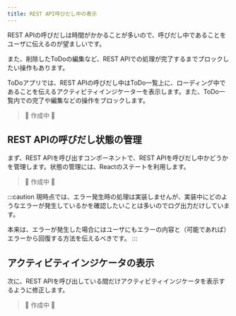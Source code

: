 ```yaml
---
title: REST API呼びだし中の表示
---
```


REST APIの呼びだしは時間がかかることが多いので、呼びだし中であることをユーザに伝えるのが望ましいです。

また、削除したToDoの編集など、REST APIでの処理が完了するまでブロックしたい操作もあります。

ToDoアプリでは、REST APIの呼びだし中はToDo一覧上に、ローディング中であることを伝えるアクティビティインジケーターを表示します。また、ToDo一覧内での完了や編集などの操作をブロックします。

> 🚧 作成中 🚧

<!--
TODO: API呼びだし中にどんな感じに表示されるかの画像を貼ってあげたほうがいいかも。
-->

## REST APIの呼びだし状態の管理

まず、REST APIを呼び出すコンポーネントで、REST APIを呼びだし中かどうかを管理します。状態の管理には、Reactのステートを利用します。

> 🚧 作成中 🚧

<!--
TODO: Hooksの説明はいらないっけ。ステートはここまでほとんど触れてない気もするから、書いてあげたほうがいい気がする。
-->

:::caution
現時点では、エラー発生時の処理は実装しませんが、実装中にどのようなエラーが発生しているかを確認したいことは多いのでログ出力だけしています。

本来は、エラーが発生した場合にはユーザにもエラーの内容と（可能であれば）エラーから回復する方法を伝えるべきです。
:::

## アクティビティインジケータの表示

次に、REST APIを呼び出している間だけアクティビティインジケータを表示するように修正します。

> 🚧 作成中 🚧

<!--
TODO: ステートを参照して、表示するかどうかを切り替えることと、下に配置すると上に表示されるから操作をブロックできることを伝えられれば良いだろうか。
-->

